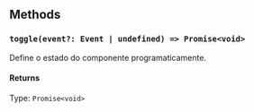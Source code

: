 
<Meta title='Components/Core/Agrupador (Button Cluster)/Complementar' />

## Methods

### `toggle(event?: Event | undefined) => Promise<void>`

Define o estado do componente programaticamente.

#### Returns

Type: `Promise<void>`
